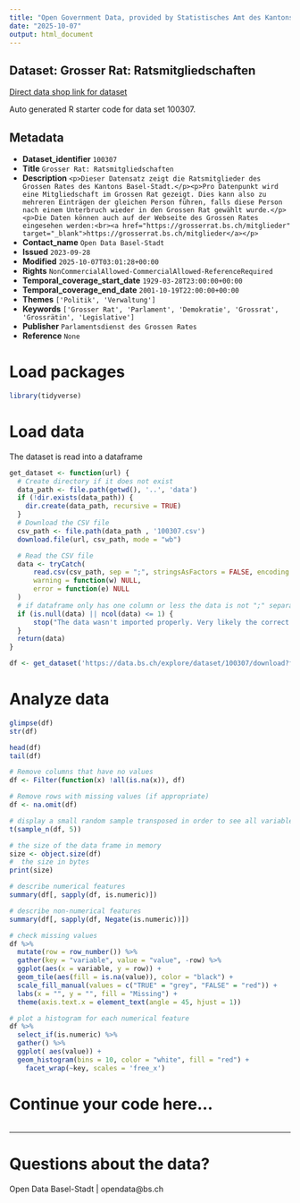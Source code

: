 ```yaml
---
title: "Open Government Data, provided by Statistisches Amt des Kantons Basel-Stadt - DCC Data Competence Center"
date: "2025-10-07"
output: html_document
---
```


## Dataset: Grosser Rat: Ratsmitgliedschaften

[Direct data shop link for dataset](https://data.bs.ch/explore/dataset/100307)

Auto generated R starter code for data set 100307.

## Metadata

- **Dataset_identifier** `100307`
- **Title** `Grosser Rat: Ratsmitgliedschaften`
- **Description** `<p>Dieser Datensatz zeigt die Ratsmitglieder des Grossen Rates des Kantons Basel-Stadt.</p><p>Pro Datenpunkt wird eine Mitgliedschaft im Grossen Rat gezeigt. Dies kann also zu mehreren Einträgen der gleichen Person führen, falls diese Person nach einem Unterbruch wieder in den Grossen Rat gewählt wurde.</p><p>Die Daten können auch auf der Webseite des Grossen Rates eingesehen werden:<br><a href="https://grosserrat.bs.ch/mitglieder" target="_blank">https://grosserrat.bs.ch/mitglieder</a></p>`
- **Contact_name** `Open Data Basel-Stadt`
- **Issued** `2023-09-28`
- **Modified** `2025-10-07T03:01:28+00:00`
- **Rights** `NonCommercialAllowed-CommercialAllowed-ReferenceRequired`
- **Temporal_coverage_start_date** `1929-03-28T23:00:00+00:00`
- **Temporal_coverage_end_date** `2001-10-19T22:00:00+00:00`
- **Themes** `['Politik', 'Verwaltung']`
- **Keywords** `['Grosser Rat', 'Parlament', 'Demokratie', 'Grossrat', 'Grossrätin', 'Legislative']`
- **Publisher** `Parlamentsdienst des Grossen Rates`
- **Reference** `None`


# Load packages

```r

library(tidyverse)
```

# Load data

The dataset is read into a dataframe

```r
get_dataset <- function(url) {
  # Create directory if it does not exist
  data_path <- file.path(getwd(), '..', 'data')
  if (!dir.exists(data_path)) {
    dir.create(data_path, recursive = TRUE)
  }
  # Download the CSV file
  csv_path <- file.path(data_path , '100307.csv')
  download.file(url, csv_path, mode = "wb")

  # Read the CSV file
  data <- tryCatch(
      read.csv(csv_path, sep = ";", stringsAsFactors = FALSE, encoding = "UTF-8"),
      warning = function(w) NULL,
      error = function(e) NULL
  )
  # if dataframe only has one column or less the data is not ";" separated
  if (is.null(data) || ncol(data) <= 1) {
      stop("The data wasn't imported properly. Very likely the correct separator couldn't be found.\nPlease check the dataset manually and adjust the code.")
  }
  return(data)
}
```

```r

df <- get_dataset('https://data.bs.ch/explore/dataset/100307/download?format=csv&timezone=Europe%2FZurich')

```

# Analyze data

```r

glimpse(df)
str(df)

head(df)
tail(df)

```

```r
# Remove columns that have no values
df <- Filter(function(x) !all(is.na(x)), df)

# Remove rows with missing values (if appropriate)
df <- na.omit(df)
```

```r
# display a small random sample transposed in order to see all variables
t(sample_n(df, 5))
```

```r
# the size of the data frame in memory
size <- object.size(df)
#  the size in bytes
print(size)
```

```r
# describe numerical features
summary(df[, sapply(df, is.numeric)])
```

```r
# describe non-numerical features
summary(df[, sapply(df, Negate(is.numeric))])
```

```r
# check missing values
df %>%
  mutate(row = row_number()) %>%
  gather(key = "variable", value = "value", -row) %>%
  ggplot(aes(x = variable, y = row)) +
  geom_tile(aes(fill = is.na(value)), color = "black") +
  scale_fill_manual(values = c("TRUE" = "grey", "FALSE" = "red")) +
  labs(x = "", y = "", fill = "Missing") +
  theme(axis.text.x = element_text(angle = 45, hjust = 1))
```

```r
# plot a histogram for each numerical feature
df %>%
  select_if(is.numeric) %>%
  gather() %>%
  ggplot( aes(value)) +
  geom_histogram(bins = 10, color = "white", fill = "red") +
    facet_wrap(~key, scales = 'free_x')
```

# Continue your code here...

```r

```
------------------------------------------------------------------------

# Questions about the data?

Open Data Basel-Stadt | opendata@bs.ch
